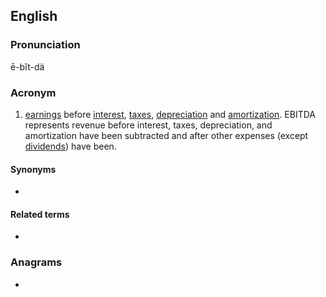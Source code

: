 {{also|ebitda}}
==English==
{{wikipedia}}

===Pronunciation===
ē-bĭt-dä

===Acronym===
{{rfc-header|Acronym}}
{{head|en|acronym}}

# {{label|en|accounting}} [[earnings]] before [[interest]], [[tax]]es, [[depreciation]] and [[amortization]]. EBITDA represents revenue before interest, taxes, depreciation, and amortization have been subtracted and after other expenses (except [[dividend]]s) have been.

====Synonyms====
* {{l|en|EBITA}}

====Related terms====
* {{l|en|EBIT}}

===Anagrams===
* {{l|en|baited}}